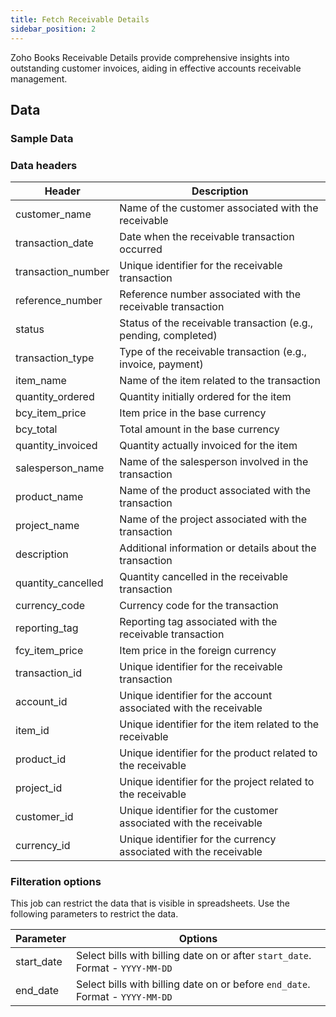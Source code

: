 ```yaml
---
title: Fetch Receivable Details
sidebar_position: 2
---
```



Zoho Books Receivable Details provide comprehensive insights into outstanding customer invoices, aiding in effective accounts receivable management.

<AddJob
  template="gsheet_zoho_books_db_get_receivable_details"
/>


## Data

### Sample Data

<Gsheet
  src="https://docs.google.com/spreadsheets/d/1-gX-uq5YrTW-6gQJYM-mNXitEOfJLTiQCvPtV8CR1Yc/edit#gid=1959245052"
/>


### Data headers

| Header             | Description                                           |
|--------------------|-------------------------------------------------------|
| customer_name      | Name of the customer associated with the receivable   |
| transaction_date   | Date when the receivable transaction occurred         |
| transaction_number | Unique identifier for the receivable transaction      |
| reference_number   | Reference number associated with the receivable transaction |
| status             | Status of the receivable transaction (e.g., pending, completed) |
| transaction_type   | Type of the receivable transaction (e.g., invoice, payment) |
| item_name          | Name of the item related to the transaction           |
| quantity_ordered   | Quantity initially ordered for the item               |
| bcy_item_price     | Item price in the base currency                        |
| bcy_total          | Total amount in the base currency                      |
| quantity_invoiced  | Quantity actually invoiced for the item                |
| salesperson_name   | Name of the salesperson involved in the transaction    |
| product_name       | Name of the product associated with the transaction    |
| project_name       | Name of the project associated with the transaction    |
| description        | Additional information or details about the transaction |
| quantity_cancelled | Quantity cancelled in the receivable transaction        |
| currency_code      | Currency code for the transaction                      |
| reporting_tag      | Reporting tag associated with the receivable transaction |
| fcy_item_price     | Item price in the foreign currency                     |
| transaction_id     | Unique identifier for the receivable transaction        |
| account_id         | Unique identifier for the account associated with the receivable |
| item_id            | Unique identifier for the item related to the receivable |
| product_id         | Unique identifier for the product related to the receivable |
| project_id         | Unique identifier for the project related to the receivable |
| customer_id        | Unique identifier for the customer associated with the receivable |
| currency_id        | Unique identifier for the currency associated with the receivable |




### Filteration options

This job can restrict the data that is visible in spreadsheets. Use the following parameters to restrict the data.

| Parameter | Options |
|----|----|
| start_date | Select bills with billing date on or after `start_date`. Format - `YYYY-MM-DD` |
| end_date | Select bills with billing date on or before `end_date`. Format - `YYYY-MM-DD` |


<!---
## Others

### Similar jobs

Similar sort of data can be achieved by using get accounting transaction job and filtering it by invoice type. 

### Reports that use this job

Here are some of the report templates that use this job: 
-->